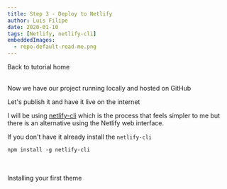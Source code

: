 ```yaml
---
title: Step 3 - Deploy to Netlify
author: Luis Filipe
date: 2020-01-10
tags: [Netlify, netlify-cli]
embeddedImages:
  - repo-default-read-me.png
---
```

<Box p={2} mb={2} color="white" bg="surface">
    <Link href="/slides">Back to tutorial home</Link>
</Box>
<br/><br/>

Now we have our project running locally and hosted on GitHub

Let's publish it and have it live on the internet

I will be using [netlify-cli](https://github.com/netlify/cli) which is the process that feels simpler to me but there is an alternative using the Netlify web interface.
<br />

If you don't have it already install the `netlify-cli`
```shell
npm install -g netlify-cli
```

<EmbeddedImage src={props.embedded.image1} />
   
<br />
<br />   

<Alert variant='secondary'>
  Installing your first theme
</Alert>
 



